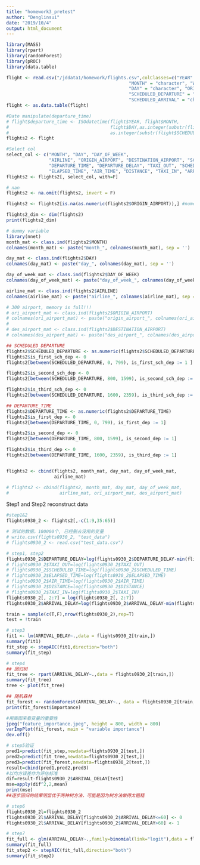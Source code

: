 ```yaml
---
title: "homework3_pretest"
author: "Denglinsui"
date: "2019/10/4"
output: html_document
---
```


```r
library(MASS)
library(rpart)
library(randomForest)
library(pROC)
library(data.table)

flight <- read.csv("/jddata1/homework/flights.csv",colClasses=c("YEAR" = "character", "DEPARTURE_TIME" = "character",
                                              "MONTH" = "character", "WHEELS_OFF" = "character",
                                              "DAY" = "character", "ORIGIN_AIRPORT" = "character",
                                              "SCHEDULED_DEPARTURE" = "character", "WHEELS_ON" = "character",
                                              "SCHEDULED_ARRIVAL" = "character", "ARRIVAL_TIME" = "character"))
flight <- as.data.table(flight)

#Date manipulate(departure_time)
# flight$departure_time <- ISOdatetime(flight$YEAR, flight$MONTH, 
#                                      flight$DAY,as.integer(substr(flight$SCHEDULED_DEPARTURE,1,2)),
#                                      as.integer(substr(flight$SCHEDULED_DEPARTURE,3,4)),0)
flights2 <- flight

#Select col
select_col <- c("MONTH", "DAY", "DAY_OF_WEEK", 
                "AIRLINE", "ORIGIN_AIRPORT", "DESTINATION_AIRPORT", "SCHEDULED_DEPARTURE", 
                "DEPARTURE_TIME", "DEPARTURE_DELAY", "TAXI_OUT", "SCHEDULED_TIME", 
                "ELAPSED_TIME", "AIR_TIME", "DISTANCE", "TAXI_IN", "ARRIVAL_DELAY")
flights2 <- flights2[, select_col, with=F]

# nan
flights2 <- na.omit(flights2, invert = F)

flights2 <- flights2[is.na(as.numeric(flights2$ORIGIN_AIRPORT)),] #numeric airport id. should be deleted.

flights2_dim <- dim(flights2)
print(flights2_dim)

# dummy variable
library(nnet)
month_mat <- class.ind(flights2$MONTH)
colnames(month_mat) <- paste("month_", colnames(month_mat), sep = '')

day_mat <- class.ind(flights2$DAY)
colnames(day_mat) <- paste("day_", colnames(day_mat), sep = '')

day_of_week_mat <- class.ind(flights2$DAY_OF_WEEK)
colnames(day_of_week_mat) <- paste("day_of_week_", colnames(day_of_week_mat), sep = '')

airline_mat <- class.ind(flights2$AIRLINE)
colnames(airline_mat) <- paste("airline_", colnames(airline_mat), sep = '')

# 300 airport, memory is full!!!
# ori_airport_mat <- class.ind(flights2$ORIGIN_AIRPORT)
# colnames(ori_airport_mat) <- paste("origin_airport_", colnames(ori_airport_mat), sep = '')
# 
# des_airport_mat <- class.ind(flights2$DESTINATION_AIRPORT)
# colnames(des_airport_mat) <- paste("des_airport_", colnames(des_airport_mat), sep = '')

## SCHEDULED_DEPARTURE
flights2$SCHEDULED_DEPARTURE <- as.numeric(flights2$SCHEDULED_DEPARTURE)
flights2$is_first_sch_dep <- 0
flights2[between(SCHEDULED_DEPARTURE, 0, 799), is_first_sch_dep := 1 ]

flights2$is_second_sch_dep <- 0
flights2[between(SCHEDULED_DEPARTURE, 800, 1599), is_second_sch_dep := 1]

flights2$is_third_sch_dep <- 0
flights2[between(SCHEDULED_DEPARTURE, 1600, 2359), is_third_sch_dep := 1]

## DEPARTURE_TIME
flights2$DEPARTURE_TIME <- as.numeric(flights2$DEPARTURE_TIME)
flights2$is_first_dep <- 0
flights2[between(DEPARTURE_TIME, 0, 799), is_first_dep := 1]

flights2$is_second_dep <- 0
flights2[between(DEPARTURE_TIME, 800, 1599), is_second_dep := 1]

flights2$is_third_dep <- 0
flights2[between(DEPARTURE_TIME, 1600, 2359), is_third_dep := 1]


flights2 <- cbind(flights2, month_mat, day_mat, day_of_week_mat,
                  airline_mat) 

# flights2 <- cbind(flights2, month_mat, day_mat, day_of_week_mat,
#                   airline_mat, ori_airport_mat, des_airport_mat) 

```

Step1 and Step2 reconstruct data

```r
#step1&2
flights0930_2 <- flights2[,-c(1:9,35:65)]

# 测试的数据，100000个, 已经删去没用的变量
# write.csv(flights0930_2, "test_data")
# flights0930_2 <- read.csv("test_data.csv")

# step1, step2
flights0930_2$DEPARTURE_DELAY=log(flights0930_2$DEPARTURE_DELAY-min(flights0930_2$DEPARTURE_DELAY)+1)
# flights0930_2$TAXI_OUT=log(flights0930_2$TAXI_OUT)
# flights0930_2$SCHEDULED_TIME=log(flights0930_2$SCHEDULED_TIME)
# flights0930_2$ELAPSED_TIME=log(flights0930_2$ELAPSED_TIME)
# flights0930_2$AIR_TIME=log(flights0930_2$AIR_TIME)
# flights0930_2$DISTANCE=log(flights0930_2$DISTANCE)
# flights0930_2$TAXI_IN=log(flights0930_2$TAXI_IN)
flights0930_2[, 2:7] = log(flights0930_2[, 2:7])
flights0930_2$ARRIVAL_DELAY=log(flights0930_2$ARRIVAL_DELAY-min(flights0930_2$ARRIVAL_DELAY)+1)

train = sample(c(T,F),nrow(flights0930_2),rep=T)
test = !train

```

```r
# step3
fit1 <- lm(ARRIVAL_DELAY~.,data = flights0930_2[train,])
summary(fit1)
fit_step <- stepAIC(fit1,direction="both")
summary(fit_step)
```

```r
# step4
## 回归树
fit_tree <- rpart(ARRIVAL_DELAY~.,data = flights0930_2[train,])
summary(fit_tree)
tree <- plot(fit_tree)
```


```r
## 随机森林
fit_forest <- randomForest(ARRIVAL_DELAY~., data = flights0930_2[train,],ntree=100,mtry=5,importance=TRUE, proximity=TRUE)
print(fit_forest$importance)

```

```r
#用画图来看变量的重要性
jpeg("feature_importance.jpeg", height = 800, width = 800)
varImpPlot(fit_forest, main = "variable importance")
dev.off()
```


```r
# step5验证
pred1=predict(fit_step,newdata=flights0930_2[test,])
pred2=predict(fit_tree,newdata=flights0930_2[test,])
pred3=predict(fit_forest,newdata=flights0930_2[test,])
result=cbind(pred1,pred2,pred3)
#以均方误差作为评估标准
dif=result-flights0930_2$ARRIVAL_DELAY[test]
mse=apply(dif^2,2,mean)
print(mse)
##逐步回归的结果明显优于两种树方法，可能是因为树方法做得太粗糙
```

```r
# step6
flights0930_2l=flights0930_2
flights0930_2l$ARRIVAL_DELAY[flights0930_2$ARRIVAL_DELAY<=60] <- 0
flights0930_2l$ARRIVAL_DELAY[flights0930_2$ARRIVAL_DELAY>60] <- 1
```


```r
# step7
fit_full <- glm(ARRIVAL_DELAY~.,family=binomial(link="logit"),data = flights0930_2l)
summary(fit_full)
fit_step2 <- stepAIC(fit_full,direction="both")
summary(fit_step2)
```


